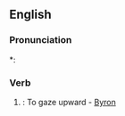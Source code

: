 ==English==

===Pronunciation===
*: {{rhymes|eɪz}}

===Verb===
{{en-verb}}

# {{obsolete}}: To gaze upward - [[Byron]]